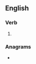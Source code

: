 {{also|dépurâtes}}

==English==

===Verb===
{{head|en|verb form}}

# {{en-third-person singular of|depurate}}

===Anagrams===
* {{l|en|depasture}}